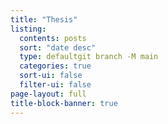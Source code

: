 ```yaml
---
title: "Thesis"
listing:
  contents: posts
  sort: "date desc"
  type: defaultgit branch -M main
  categories: true
  sort-ui: false
  filter-ui: false
page-layout: full
title-block-banner: true
---
```



